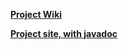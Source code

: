 <!-- -------------------------------------------------------------------------------
# Copyright (C) 2013 Andrei Olaru, Marius-Tudor Benea, Nguyen Thi Thuy Nga, Amal El Fallah Seghrouchni, Cedric Herpson.
 
 This file is part of tATAmI-PC.
 
 tATAmI-PC is free software: you can redistribute it and/or modify it under the terms of the GNU Lesser General Public License as published by the Free Software Foundation, either version 3 of the License, or any later version.
 
 tATAmI-PC is distributed in the hope that it will be useful, but WITHOUT ANY WARRANTY; without even the implied warranty of MERCHANTABILITY or FITNESS FOR A PARTICULAR PURPOSE.  See the GNU Lesser General Public License for more details.
 
 You should have received a copy of the GNU Lesser General Public License along with tATAmI-PC.  If not, see <http://www.gnu.org/licenses/>.
------------------------------------------------------------------------------- -->

'''[[Home.mediawiki | Project Wiki]]'''

'''[http://tatami-project.github.com/tATAmI-PC Project site, with javadoc]''' 